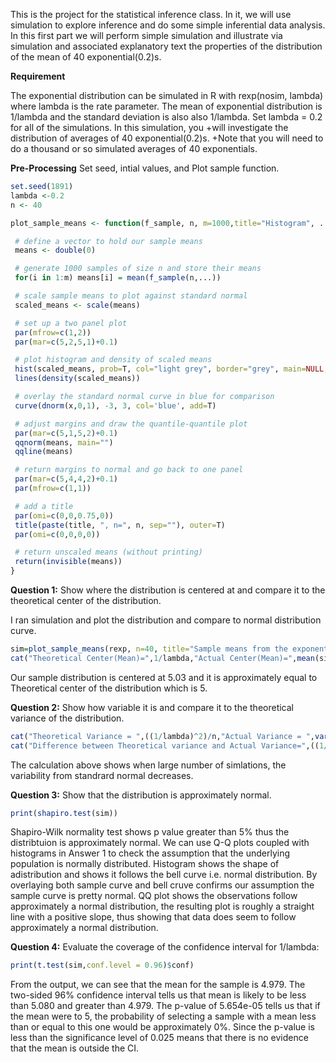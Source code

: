 This is the project for the statistical inference class. In it, we will use simulation to explore inference and do some simple inferential data analysis. In this first part we will perform simple simulation and illustrate via simulation and associated explanatory text the properties of the distribution of the mean of 40 exponential(0.2)s.

**Requirement**

The exponential distribution can be simulated in R with rexp(nosim, lambda) where lambda is the rate parameter. The mean of exponential distribution is 1/lambda and the standard deviation is also also 1/lambda. Set lambda = 0.2 for all of the simulations. In this simulation, you +will investigate the distribution of averages of 40 exponential(0.2)s. +Note that you will need to do a thousand or so simulated averages of 40 exponentials.

**Pre-Processing**
Set seed, intial values, and Plot sample function.

```r
set.seed(1891)
lambda <-0.2
n <- 40
```


```r
plot_sample_means <- function(f_sample, n, m=1000,title="Histogram", ...) {

 # define a vector to hold our sample means
 means <- double(0)

 # generate 1000 samples of size n and store their means
 for(i in 1:m) means[i] = mean(f_sample(n,...))

 # scale sample means to plot against standard normal
 scaled_means <- scale(means)

 # set up a two panel plot
 par(mfrow=c(1,2))
 par(mar=c(5,2,5,1)+0.1)

 # plot histogram and density of scaled means
 hist(scaled_means, prob=T, col="light grey", border="grey", main=NULL, ylim=c(0,0.4))
 lines(density(scaled_means))

 # overlay the standard normal curve in blue for comparison
 curve(dnorm(x,0,1), -3, 3, col='blue', add=T)

 # adjust margins and draw the quantile-quantile plot
 par(mar=c(5,1,5,2)+0.1)
 qqnorm(means, main="")
 qqline(means)

 # return margins to normal and go back to one panel
 par(mar=c(5,4,4,2)+0.1)
 par(mfrow=c(1,1))

 # add a title
 par(omi=c(0,0,0.75,0))
 title(paste(title, ", n=", n, sep=""), outer=T)
 par(omi=c(0,0,0,0))

 # return unscaled means (without printing)
 return(invisible(means))
}

```

**Question 1:**
Show where the distribution is centered at and compare it to the theoretical center of the distribution.

I ran simulation and plot the distribution and compare to normal distribution curve.

```r
sim=plot_sample_means(rexp, n=40, title="Sample means from the exponential distribution", rate=0.2)
cat("Theoretical Center(Mean)=",1/lambda,"Actual Center(Mean)=",mean(sim),"\n")
```
Our sample distribution is centered at 5.03 and it is approximately equal to Theoretical center of the distribution which is 5.

**Question 2:**
Show how variable it is and compare it to the theoretical variance of the distribution.

```r
cat("Theoretical Variance = ",((1/lambda)^2)/n,"Actual Variance = ",var(sim),"\n")
cat("Difference between Theoretical variance and Actual Variance=",((1/lambda)^2)/n - var(sim))
```
The calculation above shows when large number of simlations, the variability from standrard normal decreases.

**Question 3:**
Show that the distribution is approximately normal.
```r
print(shapiro.test(sim))
```

Shapiro-Wilk normality test shows p value greater than 5% thus the distribtuion is approximately normal. We can use Q-Q plots coupled with histograms in Answer 1 to check the assumption that the underlying population is normally distributed. Histogram shows the shape of adistribution and shows it follows the bell curve i.e. normal distribution. By overlaying both sample curve and bell cruve confirms our assumption the sample curve is pretty normal. QQ plot shows the observations follow approximately a normal distribution, the resulting plot is roughly a straight line with a positive slope, thus showing that data does seem to follow approximately a normal distribution.

**Question 4:**
Evaluate the coverage of the confidence interval for 1/lambda:

```r
print(t.test(sim,conf.level = 0.96)$conf)
```

From the output, we can see that the mean for the sample is 4.979. The two-sided 96% confidence interval tells us that mean is likely to be less than 5.080 and greater than 4.979. The p-value of 5.654e-05 tells us that if the mean were to 5, the probability of selecting a sample with a mean less than or equal to this one would be approximately 0%.
Since the p-value is less than the significance level of 0.025 means that there is no evidence that the mean is outside the CI.